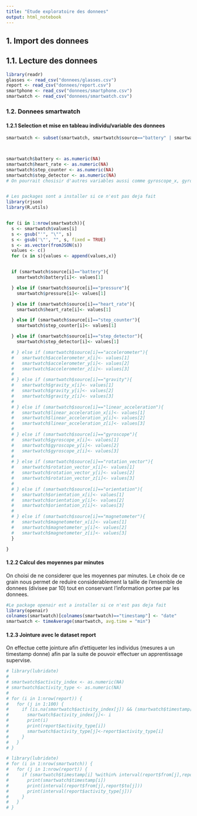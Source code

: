 ```yaml
---
title: "Etude exploratoire des donnees"
output: html_notebook
---
```


<!-- This is an [R Markdown](http://rmarkdown.rstudio.com) Notebook. When you execute code within the notebook, the results appear beneath the code.  -->

<!-- Try executing this chunk by clicking the *Run* button within the chunk or by placing your cursor inside it and pressing *Ctrl+Shift+Enter*.  -->

## 1. Import des donnees
## 1.1. Lecture des donnees
```r
library(readr)
glasses <- read_csv("donnees/glasses.csv")
report <- read_csv("donnees/report.csv")
smartphone <- read_csv("donnees/smartphone.csv")
smartwatch <- read_csv("donnees/smartwatch.csv")
```


### 1.2. Donnees smartwatch
#### 1.2.1 Selection et mise en tableau individu/variable des donnees
```r
smartwatch <- subset(smartwatch, smartwatch$source=="battery" | smartwatch$source=="heart_rate" |smartwatch$source=="step_counter" |smartwatch$source=="step_detector")



smartwatch$battery <- as.numeric(NA)
smartwatch$heart_rate <- as.numeric(NA)
smartwatch$step_counter <- as.numeric(NA)
smartwatch$step_detector <- as.numeric(NA)
# On pourrait chosisir d'autres variables aussi comme gyroscope_x, gyroscope_y gyroscope_z... mais pour l'instant on se limite on donnees presentees dans la publication.


# Les packages sont a installer si ce n'est pas deja fait
library(rjson)
library(R.utils)


for (i in 1:nrow(smartwatch)){
  s <- smartwatch$values[i]
  s <- gsub("'", "\"", s)
  s <- gsub('\"', "", s, fixed = TRUE)
  s <- as.vector(fromJSON(s))
  values <- c()
  for (x in s){values <- append(values,x)}


  if (smartwatch$source[i]=="battery"){
    smartwatch$battery[i]<- values[1]

  } else if (smartwatch$source[i]=="pressure"){
    smartwatch$pressure[i]<- values[1]

  } else if (smartwatch$source[i]=="heart_rate"){
    smartwatch$heart_rate[i]<- values[1]

  } else if (smartwatch$source[i]=="step_counter"){
    smartwatch$step_counter[i]<- values[1]

  } else if (smartwatch$source[i]=="step_detector"){
    smartwatch$step_detector[i]<- values[1]

  # } else if (smartwatch$source[i]=="accelerometer"){
  #   smartwatch$accelerometer_x[i]<- values[1]
  #   smartwatch$accelerometer_y[i]<- values[2]
  #   smartwatch$accelerometer_z[i]<- values[3]
  # 
  # } else if (smartwatch$source[i]=="gravity"){
  #   smartwatch$gravity_x[i]<- values[1]
  #   smartwatch$gravity_y[i]<- values[2]
  #   smartwatch$gravity_z[i]<- values[3]
  # 
  # } else if (smartwatch$source[i]=="linear_acceleration"){
  #   smartwatch$linear_acceleration_x[i]<- values[1]
  #   smartwatch$linear_acceleration_y[i]<- values[2]
  #   smartwatch$linear_acceleration_z[i]<- values[3]
  # 
  # } else if (smartwatch$source[i]=="gyroscope"){
  #   smartwatch$gyroscope_x[i]<- values[1]
  #   smartwatch$gyroscope_y[i]<- values[2]
  #   smartwatch$gyroscope_z[i]<- values[3]
  # 
  # } else if (smartwatch$source[i]=="rotation_vector"){
  #   smartwatch$rotation_vector_x[i]<- values[1]
  #   smartwatch$rotation_vector_y[i]<- values[2]
  #   smartwatch$rotation_vector_z[i]<- values[3]
  # 
  # } else if (smartwatch$source[i]=="orientation"){
  #   smartwatch$orientation_x[i]<- values[1]
  #   smartwatch$orientation_y[i]<- values[2]
  #   smartwatch$orientation_z[i]<- values[3]
  # 
  # } else if (smartwatch$source[i]=="magnetometer"){
  #   smartwatch$magnetometer_x[i]<- values[1]
  #   smartwatch$magnetometer_y[i]<- values[2]
  #   smartwatch$magnetometer_z[i]<- values[3]
  }

}

```


#### 1.2.2 Calcul des moyennes par minutes

On choisi de ne considerer que les moyennes par minutes. Le choix de ce grain nous permet de reduire considerablement la taille de l'ensemble de donnees (divisee par 10) tout en conservant l'information portee par les donnees.

```r
#Le package openair est a installer si ce n'est pas deja fait
library(openair)
colnames(smartwatch)[colnames(smartwatch)=="timestamp"] <- "date"
smartwatch <- timeAverage(smartwatch, avg.time = "min")


```


#### 1.2.3 Jointure avec le dataset report

On effectue cette jointure afin d'ettiqueter les individus (mesures a un timestamp donne) afin par la suite de pouvoir effectuer un apprentissage supervise.

```r
# library(lubridate)
# 
# smartwatch$activity_index <- as.numeric(NA)
# smartwatch$activity_type <- as.numeric(NA)
# 
# for (i in 1:nrow(report)) {
#   for (j in 1:100) {
#     if (is.na(smartwatch$activity_index[j]) && (smartwatch$timestamp[j] %within% interval(report$from[i],report$to[i]))) {
#       smartwatch$activity_index[j]<- i
#       print(i)
#       print(report$activity_type[i])
#       smartwatch$activity_type[j]<-report$activity_type[i]
#     }
#   }
# }
```

```r
# library(lubridate)
# for (i in 1:nrow(smartwatch)) {
#   for (j in 1:nrow(report)) {
#     if (smartwatch$timestamp[i] %within% interval(report$from[j],report$to[j])) {
#       print(smartwatch$timestamp[i])
#       print(interval(report$from[j],report$to[j]))
#       print(interval(report$activity_type[j]))
#     }
#   }
# }
```




<!-- Add a new chunk by clicking the *Insert Chunk* button on the toolbar or by pressing *Ctrl+Alt+I*. -->

<!-- When you save the notebook, an HTML file containing the code and output will be saved alongside it (click the *Preview* button or press *Ctrl+Shift+K* to preview the HTML file). -->

<!-- The preview shows you a rendered HTML copy of the contents of the editor. Consequently, unlike *Knit*, *Preview* does not run any R code chunks. Instead, the output of the chunk when it was last run in the editor is displayed. -->
